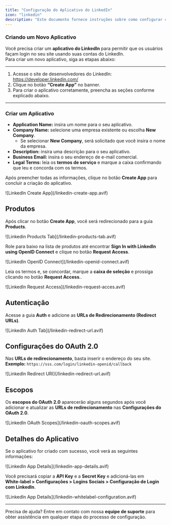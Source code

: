 ```yaml
---
title: "Configuração do Aplicativo do LinkedIn"
icon: "linkedin"
description: "Este documento fornece instruções sobre como configurar corretamente um aplicativo do LinkedIn para que os usuários possam fazer login ou se registrar no seu site usando o LinkedIn. "
---
```


### Criando um Novo Aplicativo

Você precisa criar um **aplicativo do LinkedIn** para permitir que os usuários façam login no seu site usando suas contas do LinkedIn.\
Para criar um novo aplicativo, siga as etapas abaixo:

---

1. Acesse o site de desenvolvedores do LinkedIn: https://developer.linkedin.com/
2. Clique no botão **“Create App”** no banner.
3. Para criar o aplicativo corretamente, preencha as seções conforme explicado abaixo.

---

### Criar um Aplicativo

- **Application Name:** insira um nome para o seu aplicativo.
- **Company Name:** selecione uma empresa existente ou escolha **New Company**.
  - Se selecionar **New Company**, será solicitado que você insira o nome da empresa.
- **Description:** insira uma descrição para o seu aplicativo.
- **Business Email:** insira o seu endereço de e-mail comercial.
- **Legal Terms:** leia os **termos de serviço** e marque a caixa confirmando que leu e concorda com os termos.

Após preencher todas as informações, clique no botão **Create App** para concluir a criação do aplicativo.

<Frame>
  ![LinkedIn Create App](/linkedin-create-app.avif)
</Frame>

## Produtos

Após clicar no botão **Create App**, você será redirecionado para a guia **Products**.

<Frame>
  ![Linkedin Products Tab](/linkedin-products-tab.avif)
</Frame>

Role para baixo na lista de produtos até encontrar **Sign In with LinkedIn using OpenID Connect** e clique no botão **Request Access**.

<Frame>
  ![LinkedIn OpenID Connect](/linkedin-openid-connect.avif)
</Frame>

Leia os termos e, se concordar, marque a **caixa de seleção** e prossiga clicando no botão **Request Access**..

<Frame>
  ![LinkedIn Request Access](/linkedin-request-acces.avif)
</Frame>

## Autenticação

Acesse a guia **Auth** e adicione as **URLs de Redirecionamento (Redirect URLs)**.

<Frame>
  ![LinkedIn Auth Tab](/linkedin-redirect-url.avif)
</Frame>

## Configurações do OAuth 2.0

Nas **URLs de redirecionamento**, basta inserir o endereço do seu site.\
**Exemplo:** `https://sss.com/login/linkedin-openid/callback`

<Frame>
  ![LinkedIn Redirect URI](/linkedin-redirect-url.avif)
</Frame>

## Escopos

Os **escopos do OAuth 2.0** aparecerão alguns segundos após você adicionar e atualizar as **URLs de redirecionamento** nas **Configurações do OAuth 2.0**.

<Frame>
  ![LinkedIn OAuth Scopes](/linkedin-oauth-scopes.avif)
</Frame>

## Detalhes do Aplicativo

Se o aplicativo for criado com sucesso, você verá as seguintes informações:

<Frame>
  ![LinkedIn App Details](/linkedin-app-details.avif)
</Frame>

Você precisará copiar a **API Key** e a **Secret Key** e adicioná-las em\
**White-label \> Configurações \> Logins Sociais \> Configuração de Login com LinkedIn**.

<Frame>
  ![LinkedIn App Details](/linkedin-whitelabel-configuration.avif)
</Frame>

---

Precisa de ajuda? Entre em contato com nossa **equipe de suporte** para obter assistência em qualquer etapa do processo de configuração.